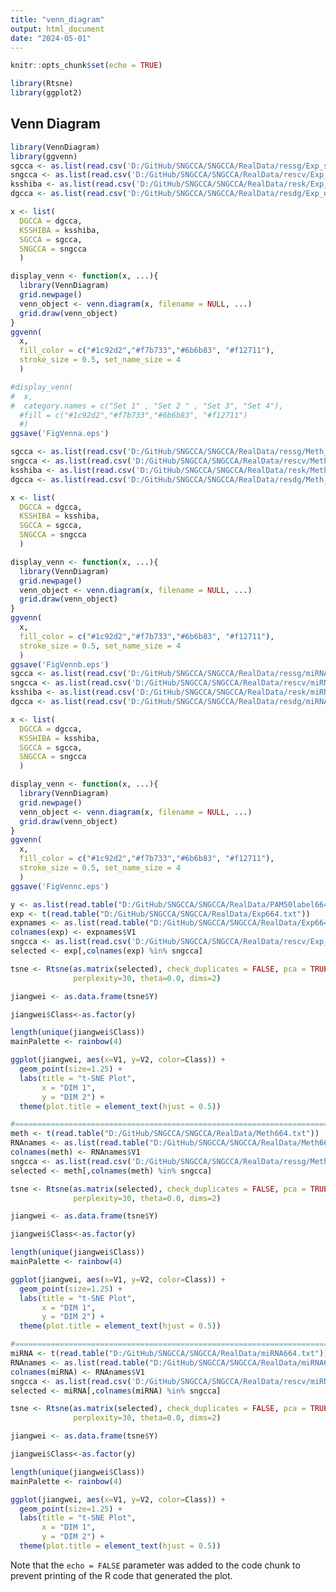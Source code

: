 ```yaml
---
title: "venn_diagram"
output: html_document
date: "2024-05-01"
---
```


```r
knitr::opts_chunk$set(echo = TRUE)

library(Rtsne)
library(ggplot2)
```

## Venn Diagram

```r
library(VennDiagram)
library(ggvenn)
sgcca <- as.list(read.csv('D:/GitHub/SNGCCA/SNGCCA/RealData/ressg/Exp_score.csv')[1])$Name
sngcca <- as.list(read.csv('D:/GitHub/SNGCCA/SNGCCA/RealData/rescv/Exp_score.csv')[1])$Name
ksshiba <- as.list(read.csv('D:/GitHub/SNGCCA/SNGCCA/RealData/resk/Exp_score.csv')[1])$Name
dgcca <- as.list(read.csv('D:/GitHub/SNGCCA/SNGCCA/RealData/resdg/Exp_dgcca.csv')[1])$Name

x <- list(
  DGCCA = dgcca,
  KSSHIBA = ksshiba,
  SGCCA = sgcca, 
  SNGCCA = sngcca
  )

display_venn <- function(x, ...){
  library(VennDiagram)
  grid.newpage()
  venn_object <- venn.diagram(x, filename = NULL, ...)
  grid.draw(venn_object)
}
ggvenn(
  x, 
  fill_color = c("#1c92d2","#f7b733","#6b6b83", "#f12711"),
  stroke_size = 0.5, set_name_size = 4
  )

#display_venn(
#  x,
#  category.names = c("Set 1" , "Set 2 " , "Set 3", "Set 4"),
  #fill = c("#1c92d2","#f7b733","#6b6b83", "#f12711")
  #)
ggsave('FigVenna.eps')

sgcca <- as.list(read.csv('D:/GitHub/SNGCCA/SNGCCA/RealData/ressg/Meth_score.csv')[1])$Name
sngcca <- as.list(read.csv('D:/GitHub/SNGCCA/SNGCCA/RealData/rescv/Meth_score.csv')[1])$Name
ksshiba <- as.list(read.csv('D:/GitHub/SNGCCA/SNGCCA/RealData/resk/Meth_score.csv')[1])$Name
dgcca <- as.list(read.csv('D:/GitHub/SNGCCA/SNGCCA/RealData/resdg/Meth_dgcca.csv')[1])$Name

x <- list(
  DGCCA = dgcca,
  KSSHIBA = ksshiba,
  SGCCA = sgcca, 
  SNGCCA = sngcca
  )

display_venn <- function(x, ...){
  library(VennDiagram)
  grid.newpage()
  venn_object <- venn.diagram(x, filename = NULL, ...)
  grid.draw(venn_object)
}
ggvenn(
  x, 
  fill_color = c("#1c92d2","#f7b733","#6b6b83", "#f12711"),
  stroke_size = 0.5, set_name_size = 4
  )
ggsave('FigVennb.eps')
sgcca <- as.list(read.csv('D:/GitHub/SNGCCA/SNGCCA/RealData/ressg/miRNA_score.csv')[1])$Name
sngcca <- as.list(read.csv('D:/GitHub/SNGCCA/SNGCCA/RealData/rescv/miRNA_score.csv')[1])$Name
ksshiba <- as.list(read.csv('D:/GitHub/SNGCCA/SNGCCA/RealData/resk/miRNA_score.csv')[1])$Name
dgcca <- as.list(read.csv('D:/GitHub/SNGCCA/SNGCCA/RealData/resdg/miRNA_dgcca.csv')[1])$Name

x <- list(
  DGCCA = dgcca,
  KSSHIBA = ksshiba,
  SGCCA = sgcca, 
  SNGCCA = sngcca
  )

display_venn <- function(x, ...){
  library(VennDiagram)
  grid.newpage()
  venn_object <- venn.diagram(x, filename = NULL, ...)
  grid.draw(venn_object)
}
ggvenn(
  x, 
  fill_color = c("#1c92d2","#f7b733","#6b6b83", "#f12711"),
  stroke_size = 0.5, set_name_size = 4
  )
ggsave('FigVennc.eps')
```
```r
y <- as.list(read.table("D:/GitHub/SNGCCA/SNGCCA/RealData/PAM50label664.txt"))$V1
exp <- t(read.table("D:/GitHub/SNGCCA/SNGCCA/RealData/Exp664.txt"))
expnames <- as.list(read.table("D:/GitHub/SNGCCA/SNGCCA/RealData/Exp664_genes.txt"))
colnames(exp) <- expnames$V1
sngcca <- as.list(read.csv('D:/GitHub/SNGCCA/SNGCCA/RealData/rescv/Exp_score.csv'))$Name
selected <- exp[,colnames(exp) %in% sngcca]

tsne <- Rtsne(as.matrix(selected), check_duplicates = FALSE, pca = TRUE,
              perplexity=30, theta=0.0, dims=2)

jiangwei <- as.data.frame(tsne$Y)

jiangwei$Class<-as.factor(y)

length(unique(jiangwei$Class))
mainPalette <- rainbow(4)

ggplot(jiangwei, aes(x=V1, y=V2, color=Class)) +
  geom_point(size=1.25) +
  labs(title = "t-SNE Plot",
       x = "DIM 1",
       y = "DIM 2") +
  theme(plot.title = element_text(hjust = 0.5))

#============================================================================================
meth <- t(read.table("D:/GitHub/SNGCCA/SNGCCA/RealData/Meth664.txt"))
RNAnames <- as.list(read.table("D:/GitHub/SNGCCA/SNGCCA/RealData/Meth664_probes.txt"))
colnames(meth) <- RNAnames$V1
sngcca <- as.list(read.csv('D:/GitHub/SNGCCA/SNGCCA/RealData/ressg/Meth_score.csv'))$Name
selected <- meth[,colnames(meth) %in% sngcca]

tsne <- Rtsne(as.matrix(selected), check_duplicates = FALSE, pca = TRUE,
              perplexity=30, theta=0.0, dims=2)

jiangwei <- as.data.frame(tsne$Y)

jiangwei$Class<-as.factor(y)

length(unique(jiangwei$Class))
mainPalette <- rainbow(4)

ggplot(jiangwei, aes(x=V1, y=V2, color=Class)) +
  geom_point(size=1.25) +
  labs(title = "t-SNE Plot",
       x = "DIM 1",
       y = "DIM 2") +
  theme(plot.title = element_text(hjust = 0.5))

#============================================================================================
miRNA <- t(read.table("D:/GitHub/SNGCCA/SNGCCA/RealData/miRNA664.txt"))
RNAnames <- as.list(read.table("D:/GitHub/SNGCCA/SNGCCA/RealData/miRNA664_miRNA.txt"))
colnames(miRNA) <- RNAnames$V1
sngcca <- as.list(read.csv('D:/GitHub/SNGCCA/SNGCCA/RealData/rescv/miRNA_score.csv'))$Name
selected <- miRNA[,colnames(miRNA) %in% sngcca]

tsne <- Rtsne(as.matrix(selected), check_duplicates = FALSE, pca = TRUE,
              perplexity=30, theta=0.0, dims=2)

jiangwei <- as.data.frame(tsne$Y)

jiangwei$Class<-as.factor(y)

length(unique(jiangwei$Class))
mainPalette <- rainbow(4)

ggplot(jiangwei, aes(x=V1, y=V2, color=Class)) +
  geom_point(size=1.25) +
  labs(title = "t-SNE Plot",
       x = "DIM 1",
       y = "DIM 2") +
  theme(plot.title = element_text(hjust = 0.5))

```
Note that the `echo = FALSE` parameter was added to the code chunk to prevent printing of the R code that generated the plot.
